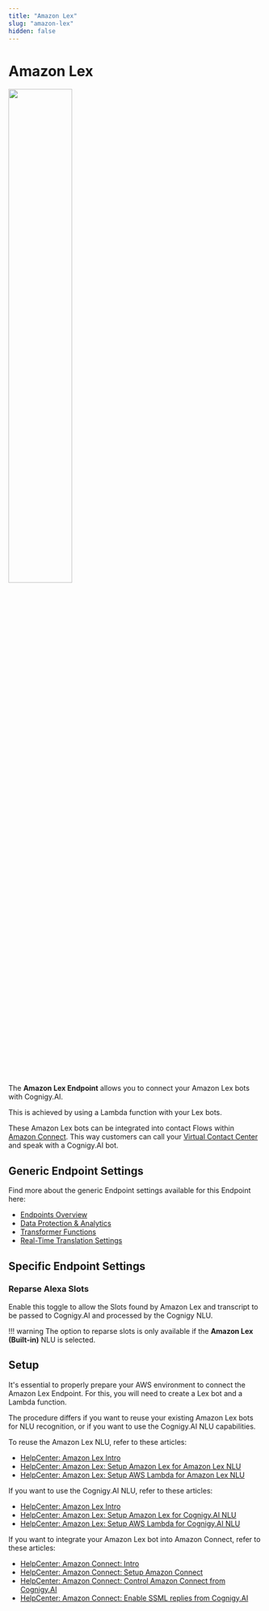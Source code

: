 ```yaml
---
title: "Amazon Lex" 
slug: "amazon-lex" 
hidden: false 
---
```


# Amazon Lex

<Frame>
  <img class="image-center" src="../../../../_assets/ai/deploy/endpoint-reference/amazon-lex.jpg" width="50%" />
</Frame>

The **Amazon Lex Endpoint** allows you to connect your Amazon Lex bots with Cognigy.AI.

This is achieved by using a Lambda function with your Lex bots.

These Amazon Lex bots can be integrated into contact Flows within [Amazon Connect](https://aws.amazon.com/pm/connect). This way customers can call your [Virtual Contact Center](https://aws.amazon.com/connect/remote-agent) and speak with a Cognigy.AI bot.

## Generic Endpoint Settings

Find more about the generic Endpoint settings available for this Endpoint here:

- [Endpoints Overview](../endpoints/overview.md) 
- [Data Protection & Analytics](../endpoints/data-protection-and-analytics.md)
- [Transformer Functions](../endpoints/transformers/transformers.md)
- [Real-Time Translation Settings](../endpoints/real-time-translation-settings.md)  

## Specific Endpoint Settings

### Reparse Alexa Slots

Enable this toggle to allow the Slots found by Amazon Lex and transcript to be passed to Cognigy.AI and processed by the Cognigy NLU.

!!! warning
    The option to reparse slots is only available
    if the **Amazon Lex (Built-in)** NLU is selected.

## Setup 

It's essential to properly prepare your AWS environment to connect the Amazon Lex Endpoint. For this, you will need to create a Lex bot and a Lambda function. 

The procedure differs if you want to reuse your existing Amazon Lex bots for NLU recognition, or if you want to use the Cognigy.AI NLU capabilities.  

To reuse the Amazon Lex NLU, refer to these articles: 

- [HelpCenter: Amazon Lex Intro](https://support.cognigy.com/hc/en-us/articles/6229744711964)
- [HelpCenter: Amazon Lex: Setup Amazon Lex for Amazon Lex NLU](https://support.cognigy.com/hc/en-us/articles/6229640404636)
- [HelpCenter: Amazon Lex: Setup AWS Lambda for Amazon Lex NLU](https://support.cognigy.com/hc/en-us/articles/6229644597020)

If you want to use the Cognigy.AI NLU, refer to these articles: 

- [HelpCenter: Amazon Lex Intro](https://support.cognigy.com/hc/en-us/articles/6229744711964)
- [HelpCenter: Amazon Lex: Setup Amazon Lex for Cognigy.AI NLU](https://support.cognigy.com/hc/en-us/articles/6229658502812)
- [HelpCenter: Amazon Lex: Setup AWS Lambda for Cognigy.AI NLU](https://support.cognigy.com/hc/en-us/articles/6229661373084)

If you want to integrate your Amazon Lex bot into Amazon Connect, refer to these articles: 

- [HelpCenter: Amazon Connect: Intro](https://support.cognigy.com/hc/en-us/articles/6229662732444)
- [HelpCenter: Amazon Connect: Setup Amazon Connect](https://support.cognigy.com/hc/en-us/articles/6229664156060)
- [HelpCenter: Amazon Connect: Control Amazon Connect from Cognigy.AI](https://support.cognigy.com/hc/en-us/articles/6229683335196)
- [HelpCenter: Amazon Connect: Enable SSML replies from Cognigy.AI](https://support.cognigy.com/hc/en-us/articles/6229684421916) 